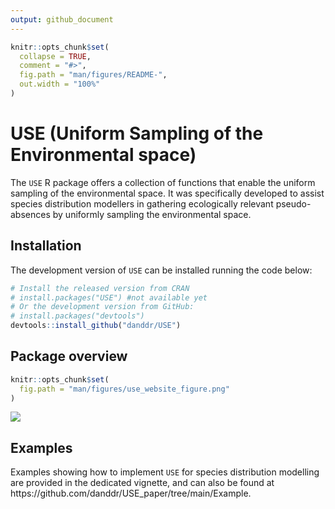 ```yaml
---
output: github_document
---
```


<!-- README.md is generated from README.Rmd. Please edit that file -->

```r
knitr::opts_chunk$set(
  collapse = TRUE,
  comment = "#>",
  fig.path = "man/figures/README-",
  out.width = "100%"
)
```

# USE (Uniform Sampling of the Environmental space)

The `USE` R package offers a collection of functions that enable the uniform sampling of the environmental space. It was specifically developed to assist species distribution modellers in gathering ecologically relevant pseudo-absences by uniformly sampling the environmental space.

<!-- badges: start -->
<!-- badges: end -->

## Installation

The development version of `USE` can be installed running the code below:
```r
# Install the released version from CRAN
# install.packages("USE") #not available yet
# Or the development version from GitHub:
# install.packages("devtools")
devtools::install_github("danddr/USE")
```

## Package overview
```r
knitr::opts_chunk$set(
  fig.path = "man/figures/use_website_figure.png"
)
```

![](man/figures/use_website_figure.png)

## Examples
Examples showing how to implement `USE` for species distribution modelling are provided in the dedicated vignette, and can also be found at https://github.com/danddr/USE_paper/tree/main/Example.
